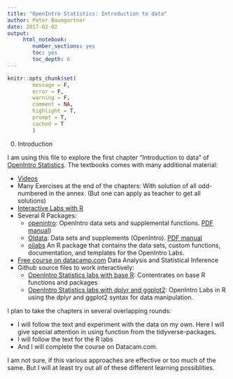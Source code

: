 ```yaml
---
title: "OpenIntro Statistics: Introduction to data"
author: Peter Baumgartner
date: 2017-02-02
output: 
     html_notebook:
        number_sections: yes
        toc: yes
        toc_depth: 6
---
```


```r
knitr::opts_chunk$set(
        message = F,
        error = F,
        warning = F,
        comment = NA,
        highlight = T,
        prompt = T,
        cached = T
        )
```

0. Introduction

I am using this file to explore the first chapter "Introduction to data" of [OpenIntro Statistics](https://www.openintro.org/stat/textbook.php?stat_book=os). The textbooks comes with many additional material:

* [Videos](https://www.openintro.org/stat/videos.php)
* Many Exercises at the end of the chapters: With solution of all odd-numbered in the annex. (But one can apply as teacher to get all solutions)
* [Interactive Labs with R](https://www.openintro.org/stat/labs.php)
* Several R Packages:
    + [openintro](https://cran.r-project.org/web/packages/openintro/index.html): OpenIntro data sets and supplemental functions. [PDF manual](https://cran.r-project.org/web/packages/openintro/openintro.pdf))
    + [OIdata](https://cran.r-project.org/web/packages/OIdata/index.html): Data sets and supplements (OpenIntro). [PDF manual](https://cran.r-project.org/web/packages/OIdata/OIdata.pdf)
    + [oilabs](https://github.com/OpenIntroOrg/oilabs) An R package that contains the data sets, custom functions, documentation, and templates for the OpenIntro Labs.
* [Free course on datacamp.com](https://www.datacamp.com/community/open-courses/statistical-inference-and-data-analysis) Data Analysis and Statistical Inference
* Github source files to work interactively:
    + [OpenIntro Statistics labs with base R](https://github.com/andrewpbray/oiLabs-base-R): Contentrates on base R functions and packages
    + [OpenIntro Statistics labs with dplyr and ggplot2](https://github.com/andrewpbray/oiLabs-base-R): OpenIntro Labs in R using the dplyr and ggplot2 syntax for data manipulation.
                
I plan to take the chapters in several overlapping rounds:

* I will follow the text and experiment with the data on my own. Here I will give special attention in using function from the tidyverse-packages.
* I will follow the text for the R labs
* And I will complete the course on Datacam.com.

I am not sure, if this various approaches are effective or too much of the same. But I will at least try out all of these different learning possiblities. 

<!-- ## Prerequisite -->

<!-- ```{r} -->
<!-- library(tidyverse) -->
<!-- library(devtools) -->
<!-- library(openintro) -->
<!-- library(OIdata) -->
<!-- install_github("OpenIntroOrg/oilabs") -->
<!-- library(oilabs) -->

<!-- ``` -->

<!-- # Data basics -->
<!-- ```{r} -->
<!-- data(email50) # only display <Promise> (= lazy eval), needs another command to load -->
<!-- # some command to get a first impression of the data set  -->
<!-- email50 <- as_tibble(email50) # convert to tibble -->
<!-- # select only rows used in the textbook  -->
<!-- email50 <- select(email50, spam, num_char, line_breaks, format, number) # %>% -->
<!-- # some checking to get a first impression of the data set -->
<!-- dim(email50) -->
<!-- names(email50) -->
<!-- str(email50) -->
<!-- email50 -->


<!-- ``` -->

